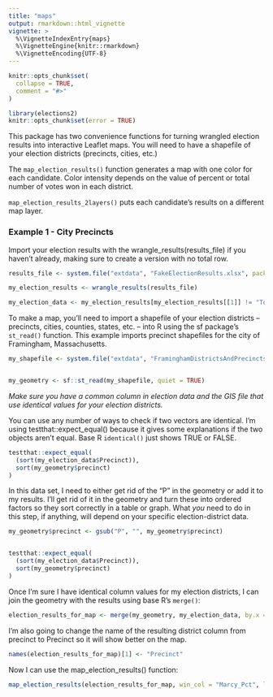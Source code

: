 ```yaml
---
title: "maps"
output: rmarkdown::html_vignette
vignette: >
  %\VignetteIndexEntry{maps}
  %\VignetteEngine{knitr::rmarkdown}
  %\VignetteEncoding{UTF-8}
---
```


```r
knitr::opts_chunk$set(
  collapse = TRUE,
  comment = "#>"
)
```

```r
library(elections2)
knitr::opts_chunk$set(error = TRUE)
```

This package has two convenience functions for turning wrangled election results into interactive Leaflet maps. You will need to have a shapefile of your election districts (precincts, cities, etc.)

The `map_election_results()` function generates a map with one color for each candidate. Color intensity depends on the value of percent or total number of votes won in each district.

`map_election_results_2layers()` puts each candidate's results on a different map layer.


### Example 1 - City Precincts

Import your election results with the wrangle_results(results_file) if you haven't already, making sure to create a version with no total row.

```r

results_file <- system.file("extdata", "FakeElectionResults.xlsx", package = "elections2")

my_election_results <- wrangle_results(results_file)

my_election_data <- my_election_results[my_election_results[[1]] != "Total"]
```

To make a map, you'll need to import a shapefile of your election districts -- precincts, cities, counties, states, etc. -- into R using the sf package's `st_read()` function. This example imports precinct shapefiles for the city of Framingham, Massachusetts.

```r
my_shapefile <- system.file("extdata", "FraminghamDistrictsAndPrecincts2018/framingham.shp", package = "elections2")


my_geometry <- sf::st_read(my_shapefile, quiet = TRUE)


```


_Make sure you have a common column in election data and the GIS file that use identical values for your election districts._


You can use any number of ways to check if two vectors are identical. I'm using testthat::expect_equal() because it gives some explanations if the two objects aren't equal. Base R `identical()` just shows TRUE or FALSE.


```r
testthat::expect_equal(
  (sort(my_election_data$Precinct)), 
  sort(my_geometry$precinct)
)

```

In this data set, I need to either get rid of the "P" in the geometry or add it to my results. I'll get rid of it in the geometry and turn these into ordered factors so they sort correctly in a table or graph. What _you_ need to do in this step, if anything, will depend on your specific election-district data.

```r

my_geometry$precinct <- gsub("P", "", my_geometry$precinct)


testthat::expect_equal(
  (sort(my_election_data$Precinct)), 
  sort(my_geometry$precinct)
)


```

Once I'm sure I have identical column values for my election districts, I can join the geometry with the results using base R's `merge()`:

```r

election_results_for_map <- merge(my_geometry, my_election_data, by.x = "precinct", by.y = "Precinct") 

```

I'm also going to change the name of the resulting district column from precinct to Precinct so it will show better on the map. 

```r
names(election_results_for_map)[1] <- "Precinct"
```


Now I can use the map_election_results() function:

```r

map_election_results(election_results_for_map, win_col = "Marcy_Pct", lose_col = "Joe_Pct", election_district_col = "Precinct", "Greens", "Purples")

```





